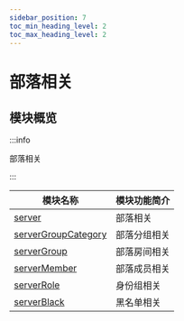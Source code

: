 ```yaml
---
sidebar_position: 7
toc_min_heading_level: 2
toc_max_heading_level: 2
---
```


# 部落相关

## 模块概览

:::info

部落相关

:::

| 模块名称                                             | 模块功能简介 |
| ---------------------------------------------------- | ------------ |
| [server](server/index.mdx)                           | 部落相关     |
| [serverGroupCategory](serverGroupCategory/index.mdx) | 部落分组相关 |
| [serverGroup](serverGroup/index.mdx)                 | 部落房间相关 |
| [serverMember](serverMember/index.mdx)               | 部落成员相关 |
| [serverRole](serverRole/index.mdx)                   | 身份组相关   |
| [serverBlack](serverBlack/index.mdx)                 | 黑名单相关   |
